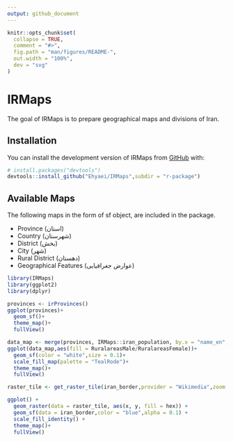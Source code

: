 ```yaml
---
output: github_document
---
```


<!-- README.md is generated from README.Rmd. Please edit that file -->

```r
knitr::opts_chunk$set(
  collapse = TRUE,
  comment = "#>",
  fig.path = "man/figures/README-",
  out.width = "100%",
  dev = "svg"
)
```

# IRMaps

<!-- badges: start -->
<!-- badges: end -->

The goal of IRMaps is to prepare geographical maps and divisions of Iran.

## Installation

You can install the development version of IRMaps from [GitHub](https://github.com/) with:

``` r
# install.packages("devtools")
devtools::install_github("Ehyaei/IRMaps",subdir = "r-package")
```
## Available Maps

The following maps in the form of sf object, are included in the package.

- Province (استان)
- Country (شهرستان)
- District (بخش)
- City (شهر)
- Rural District (دهستان)
- Geographical Features (عوارض جغرافیایی)


```r
library(IRMaps)
library(ggplot2)
library(dplyr)

provinces <- irProvinces()
ggplot(provinces)+
  geom_sf()+
  theme_map()+
  fullView()
```

```r
data_map <- merge(provinces, IRMaps::iran_population, by.x = "name_en", by.y = "Province") 
ggplot(data_map,aes(fill = RuralareasMale/RuralareasFemale))+
  geom_sf(color = "white",size = 0.1)+
  scale_fill_map(palette = "TealRode")+
  theme_map()+
  fullView()
```


```r
raster_tile <- get_raster_tile(iran_border,provider = "Wikimedia",zoom = 6)

ggplot() +
  geom_raster(data = raster_tile, aes(x, y, fill = hex)) +
  geom_sf(data = iran_border,color = "blue",alpha = 0.1) +
  scale_fill_identity() +
  theme_map()+
  fullView()
```

